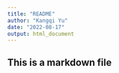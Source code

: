```yaml
---
title: "README"
author: "Kangqi Yu"
date: "2022-08-17"
output: html_document
---
```


## This is a markdown file